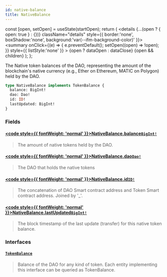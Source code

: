 ```yaml
---
id: native-balance
title: NativeBalance
---
```









  const [open, setOpen] = useState(startOpen);
  return (
    <details {...(open ? { open: true } : {})} className="details" style={{ border:'none', boxShadow:'none', background:'var(--ifm-background-color)' }}>
      <summary
        onClick={(e) => {
          e.preventDefault();
          setOpen((open) => !open);
        }}
        style={{ listStyle:'none' }}
      >
      {open ? dataOpen : dataClose}
      </summary>
      {open && children}
    </details>
  );
};








The Native token balances of the DAO, representing the amount of the blockchain's native currency
(e.g., Ether on Ethereum, MATIC on Polygon) held by the DAO.


```graphql
type NativeBalance implements TokenBalance {
  balance: BigInt!
  dao: Dao!
  id: ID!
  lastUpdated: BigInt!
}
```




### Fields

#### [<code style={{ fontWeight: 'normal' }}>NativeBalance.<b>balance</b></code>](#)<Bullet />[`BigInt!`](/docs/subgraph/reference-guide/scalars/big-int) <Badge class="badge badge--secondary" text="non-null"/> <Badge class="badge badge--secondary" text="scalar"/> 
> 
> 
>  The amount of native tokens held by the DAO. 
> 

#### [<code style={{ fontWeight: 'normal' }}>NativeBalance.<b>dao</b></code>](#)<Bullet />[`Dao!`](/docs/subgraph/reference-guide/objects/dao) <Badge class="badge badge--secondary" text="non-null"/> <Badge class="badge badge--secondary" text="object"/> 
> 
> 
>  The DAO that holds the native tokens
> 

#### [<code style={{ fontWeight: 'normal' }}>NativeBalance.<b>id</b></code>](#)<Bullet />[`ID!`](/docs/subgraph/reference-guide/scalars/id) <Badge class="badge badge--secondary" text="non-null"/> <Badge class="badge badge--secondary" text="scalar"/> 
> 
> 
>  The concatenation of DAO Smart contract address and Token Smart contract address. Joined by '_'. 
> 

#### [<code style={{ fontWeight: 'normal' }}>NativeBalance.<b>lastUpdated</b></code>](#)<Bullet />[`BigInt!`](/docs/subgraph/reference-guide/scalars/big-int) <Badge class="badge badge--secondary" text="non-null"/> <Badge class="badge badge--secondary" text="scalar"/> 
> 
> 
>  The block timestamp of the last update (transfer) for this native token balance. 
> 

### Interfaces

#### [`TokenBalance`](/docs/subgraph/reference-guide/interfaces/token-balance) <Badge class="badge badge--secondary" text="interface"/> 
> 
> 
> Balance of the DAO for any kind of token. Each entity implementing this interface can be queried as TokenBalance.
> 





